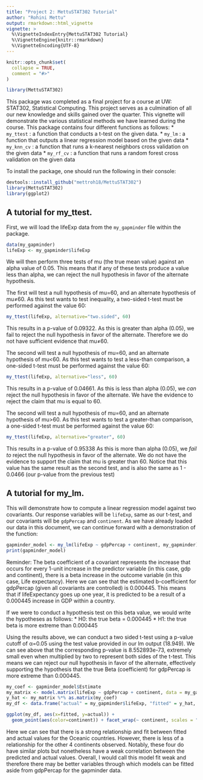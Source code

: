 ```yaml
---
title: "Project 2: MettuSTAT302 Tutorial"
author: "Rohini Mettu"
output: rmarkdown::html_vignette
vignette: >
  %\VignetteIndexEntry{MettuSTAT302 Tutorial}
  %\VignetteEngine{knitr::rmarkdown}
  %\VignetteEncoding{UTF-8}
---
```


```r
knitr::opts_chunk$set(
  collapse = TRUE,
  comment = "#>"
)
```

```r
library(MettuSTAT302)
```

This package was completed as a final project for a course at UW: STAT302, Statistical Computing. This project serves as a culmination of all our new knowledge and skills gained over the quarter. This vignette will demonstrate the various statistical methods we have learned during the course. This package contains four different functions as follows:
* ```my_ttest``` : a function that conducts a t-test on the given data.
* ```my_lm``` : a function that outputs a linear regression model based on the given data
* ```my_knn_cv``` : a function that runs a k-nearest neighbors cross validation on the given data
* ```my_rf_cv``` : a function that runs a random forest cross validation on the given data

To install the package, one should run the following in their console:
```r
devtools::install_github("mettroh18/MettuSTAT302")
library(MettuSTAT302)
library(ggplot2)
```

## A tutorial for my_ttest.

First, we will load the lifeExp data from the ```my_gapminder``` file within the package.
```r
data(my_gapminder)
lifeExp <- my_gapminder$lifeExp
```

We will then perform three tests of mu (the true mean value) against an alpha value of 0.05. This means that if any of these tests produce a value less than alpha, we can reject the null hypothesis in favor of the alternate hypothesis. 

The first will test a null hypothesis of mu=60, and an alternate hypothesis of mu≠60. As this test wants to test inequality, a two-sided t-test must be performed against the value 60:

```r
my_ttest(lifeExp, alternative="two.sided", 60)
```
This results in a p-value of 0.09322. As this is greater than alpha (0.05), we fail to reject the null hypothesis in favor of the alternate. Therefore we do not have sufficient evidence that mu≠60.

The second will test a null hypothesis of mu=60, and an alternate hypothesis of mu<60. As this test wants to test a less-than comparison, a one-sided t-test must be performed against the value 60:

```r
my_ttest(lifeExp, alternative="less", 60)
```
This results in a p-value of 0.04661. As this is less than alpha (0.05), we *can* reject the null hypothesis in favor of the alternate. We have the evidence to reject the claim that mu is equal to 60.

The second will test a null hypothesis of mu=60, and an alternate hypothesis of mu>60. As this test wants to test a greater-than comparison, a one-sided t-test must be performed against the value 60:

```r
my_ttest(lifeExp, alternative="greater", 60)
```
This results in a p-value of 0.95338 As this is more than alpha (0.05), we *fail to* reject the null hypothesis in favor of the alternate. We do not have the evidence to support the claim that mu is greater than 60. Notice that this value has the same result as the second test, and is also the same as 1 - 0.0466 (our p-value from the previous test)


## A tutorial for my_lm.

This will demonstrate how to compute a linear regression model against two covariants. Our response variables will be ```lifeExp```, same as our t-test, and our covariants will be ```gdpPercap``` and ```continent```. As we have already loaded our data in this document, we can continue forward with a demonstration of the function:

```r
gapminder_model <- my_lm(lifeExp ~ gdpPercap + continent, my_gapminder)
print(gapminder_model)
```
Reminder: The beta coefficient of a covariant represents the increase that occurs for every 1-unit increase in the predictor variable (in this case, gdp and continent), there is a beta increase in the outcome variable (in this case, Life expectancy). Here we can see that the estimated b-coefficient for gdpPercap (given all covariants are controlled) is 0.000445. This means that if lifeExpectancy goes up one year, it is predicted to be a result of a 0.000445 increase in GDP within a country.

If we were to conduct a hypothesis test on this beta value, we would write the hypotheses as follows:
* H0: the true beta = 0.000445
* H1: the true beta is more extreme than 0.000445

Using the results above, we can conduct a two sided t-test using a p-value cutoff of α=0.05 using the test value provided in our lm output (18.949). We can see above that the corresponding p-value is 8.552893e-73, extremely small even when multiplied by two to represent both sides of the t-test. This means we can reject our null hypothesis in favor of the alternate, effectively supporting the hypothesis that the true Beta (coefficient) for gdpPercap is more extreme than 0.000445.

```r
my_coef <- gapminder_model$Estimate
my_matrix <- model.matrix(lifeExp ~ gdpPercap + continent, data = my_gapminder)
y_hat <- my_matrix %*% as.matrix(my_coef)
my_df <- data.frame("actual" = my_gapminder$lifeExp, "fitted" = y_hat, "continent" = my_gapminder$continent)

ggplot(my_df, aes(x=fitted, y=actual)) + 
  geom_point(aes(color=continent)) + facet_wrap(~ continent, scales = "free") 
```
Here we can see that there is a strong relationship and fit between fitted and actual values for the Oceanic countries. However, there is less of a relationship for the other 4 continents observed. Notably, these four do have similar plots but nonetheless have a weak correlation between the predicted and actual values. Overall, I would call this model fit weak and therefore there may be better variables through which models can be fitted aside from gdpPercap for the gapminder data.


